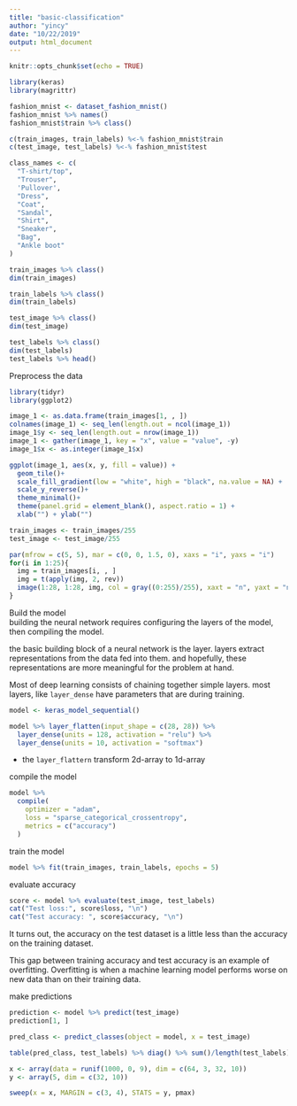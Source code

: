 ```yaml
---
title: "basic-classification"
author: "yincy"
date: "10/22/2019"
output: html_document
---
```


```r
knitr::opts_chunk$set(echo = TRUE)
```


```r
library(keras)
library(magrittr)
```


```r
fashion_mnist <- dataset_fashion_mnist()
fashion_mnist %>% names()
fashion_mnist$train %>% class()
```

```r
c(train_images, train_labels) %<-% fashion_mnist$train
c(test_image, test_labels) %<-% fashion_mnist$test 
```

```r
class_names <- c(
  "T-shirt/top",
  "Trouser",
  'Pullover',
  "Dress",
  "Coat",
  "Sandal",
  "Shirt",
  "Sneaker",
  "Bag",
  "Ankle boot"
)
```

```r
train_images %>% class()
dim(train_images)
```

```r
train_labels %>% class()
dim(train_labels)
```


```r
test_image %>% class()
dim(test_image)
```

```r
test_labels %>% class()
dim(test_labels)
test_labels %>% head()
```


Preprocess the data  
```r
library(tidyr)
library(ggplot2)
```

```r
image_1 <- as.data.frame(train_images[1, , ])
colnames(image_1) <- seq_len(length.out = ncol(image_1))
image_1$y <- seq_len(length.out = nrow(image_1))
image_1 <- gather(image_1, key = "x", value = "value", -y)
image_1$x <- as.integer(image_1$x)
```

```r
ggplot(image_1, aes(x, y, fill = value)) +
  geom_tile()+
  scale_fill_gradient(low = "white", high = "black", na.value = NA) +
  scale_y_reverse()+
  theme_minimal()+
  theme(panel.grid = element_blank(), aspect.ratio = 1) +
  xlab("") + ylab("")
```

```r
train_images <- train_images/255
test_image <- test_image/255
```


```r
par(mfrow = c(5, 5), mar = c(0, 0, 1.5, 0), xaxs = "i", yaxs = "i")
for(i in 1:25){
  img = train_images[i, , ]
  img = t(apply(img, 2, rev))
  image(1:28, 1:28, img, col = gray((0:255)/255), xaxt = "n", yaxt = "n", main = paste(class_names[train_labels[i] + 1]))
}
```

Build the model  
building the neural network requires configuring the layers of the model, then compiling the model.  

the basic building block of a neural network is the layer. layers extract representations from the data fed into them. and hopefully, these representations are more meaningful for the problem at hand.  

Most of deep learning consists of chaining together simple layers. most layers, like `layer_dense` have parameters that are during training.  
```r
model <- keras_model_sequential()

model %>% layer_flatten(input_shape = c(28, 28)) %>% 
  layer_dense(units = 128, activation = "relu") %>% 
  layer_dense(units = 10, activation = "softmax")
```

- the `layer_flattern` transform 2d-array to 1d-array  

compile the model  
```r
model %>% 
  compile(
    optimizer = "adam",
    loss = "sparse_categorical_crossentropy",
    metrics = c("accuracy")
  )
```


train the model  
```r
model %>% fit(train_images, train_labels, epochs = 5)
```

evaluate accuracy  
```r
score <- model %>% evaluate(test_image, test_labels)
cat("Test loss:", score$loss, "\n")
cat("Test accuracy: ", score$accuracy, "\n")
```
It turns out, the accuracy on the test dataset is a little less than the accuracy on the training dataset.  

This gap between training accuracy and test accuracy is an example of overfitting. Overfitting is when a machine learning model performs worse on new data than on their training data.  

make predictions 
```r
prediction <- model %>% predict(test_image)
prediction[1, ]
```


```r
pred_class <- predict_classes(object = model, x = test_image)
```


```r
table(pred_class, test_labels) %>% diag() %>% sum()/length(test_labels)
```
  


```r
x <- array(data = runif(1000, 0, 9), dim = c(64, 3, 32, 10))
y <- array(5, dim = c(32, 10))
```

```r
sweep(x = x, MARGIN = c(3, 4), STATS = y, pmax)
```


